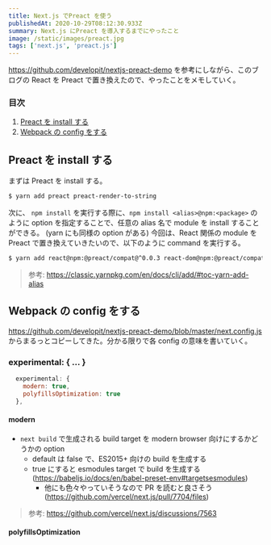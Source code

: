 ```yaml
---
title: Next.js でPreact を使う
publishedAt: 2020-10-29T08:12:30.933Z
summary: Next.js にPreact を導入するまでにやったこと
image: /static/images/preact.jpg
tags: ['next.js', 'preact.js']
---
```


https://github.com/developit/nextjs-preact-demo を参考にしながら、このブログの React を Preact で置き換えたので、やったことをメモしていく。

### 目次

1. [Preact を install する](#preact-を-install-する)
2. [Webpack の config をする](#webpack-の-config-をする)

## Preact を install する

まずは Preact を install する。

```bash
$ yarn add preact preact-render-to-string
```

次に、
`npm install` を実行する際に、`npm install <alias>@npm:<package>` のように option を指定することで、任意の alias 名で module を install することができる。 (yarn にも同様の option がある)
今回は、React 関係の module を Preact で置き換えていきたいので、以下のように command を実行する。

```bash
$ yarn add react@npm:@preact/compat@^0.0.3 react-dom@npm:@preact/compat@^0.0.3 react-ssr-prepass@npm:preact-ssr-prepass@^1.1.2
```

> 参考: https://classic.yarnpkg.com/en/docs/cli/add/#toc-yarn-add-alias

## Webpack の config をする

https://github.com/developit/nextjs-preact-demo/blob/master/next.config.js からまるっとコピーしてきた。分かる限りで各 config の意味を書いていく。

### experimental: { ... }

```js
  experimental: {
    modern: true,
    polyfillsOptimization: true
  },
```

#### modern

- `next build` で生成される build target を modern browser 向けにするかどうかの option
  - default は false で、ES2015+ 向けの build を生成する
  - true にすると esmodules target で build を生成する (https://babeljs.io/docs/en/babel-preset-env#targetsesmodules)
    - 他にも色々やっていそうなので PR を読むと良さそう (https://github.com/vercel/next.js/pull/7704/files)

> 参考: https://github.com/vercel/next.js/discussions/7563

#### polyfillsOptimization
